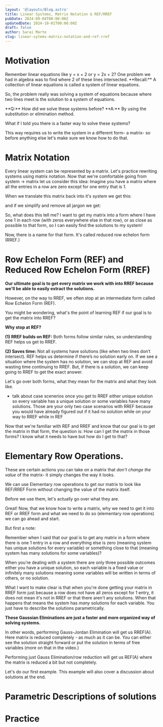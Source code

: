 ```yaml
---
layout: '@layouts/Blog.astro'
title: Linear Systems, Matrix Notation & REF/RREF
pubDate: 2024-09-04T00:00:00Z 
updatedDate: 2024-10-01T00:00:00Z 
draft: false
author: Sarai Marte
slug: linear-sytems-matrix-notation-and-ref-rref
---
```



# Motivation

<F>
Remember linear equations like y = x + 2 or y = 2x + 2?
</F> 

<F>
One problem we had in algebra was to find where 2 of these lines intersected.
</F>

<F>
**Recall:** A collection of linear equations is called a system of linear equations. 
</F>

So, the problem really was solving a system of equations because where two lines meet is the solution to a system of equations.

<F>
**Q:** How did we solve these systems before?
</F>

<F>
**A:** By using the substitution or elimination method.
</F>

What if I told you there is a faster way to solve these systems?

This way requires us to write the system in a different form- a matrix- so before anything else let's make sure we know how to do that. 

# Matrix Notation  

<F>
Every linear system can be represented by a matrix.
</F>

<F>
Let's practice rewriting systems using matrix notation. 
</F>

<F>
Now that we're comfortable going from system -> matrix let us consider this idea:
</F>

<F>
Imagine you have a matrix where all the entries in a row are zero except for one entry that is 1.
</F>

<Latex formula = '\begin{bmatrix}
    1 & 0 & 0 & | & 1 \\
    0 & 1 & 0 & | & 2 \\
    0 & 0 & 1 & | & 3 \\
\end{bmatrix}'/>

When we translate this matrix back into it's system we get this:

<Latex formula = "\begin{aligned}
1x_1 + 0x_2 + 0x_3 &= 1 \\
0x_1 + 1x_2 + 0x_3 &= 2 \\
0x_1 + 0x_2 + 1x_3 &= 3
\end{aligned}
"/>

and if we simplify and remove all jargon we get:

<Latex formula = "\begin{aligned}
    x_1 = 1 \\
    x_2 = 2 \\
    x_3 = 3
\end{aligned}
"/>

So, what does this tell me? I want to get my matrix into a form where I have one 1 in each row (with zeros everywhere else in that row), or as close as possible to that form, so I can easily find the solutions to my system!

Now, there is a name for that form. It's called reduced row echelon form (RREF.)

# Row Echelon Form (REF) and Reduced Row Echelon Form (RREF)

**Our ultimate goal is to get every matrix we work with into RREF because we'll be able to easily extract the solutions.**

However, on the way to RREF, we often stop at an intermediate form called Row Echelon Form (REF).

You might be wondering, what's the point of learning REF if our goal is to get the matrix into RREF?

**Why stop at REF?**

**(1) RREF builds on REF:** Both forms follow similar rules, so understanding REF helps us get to RREF.

**(2) Saves time:** Not all systems have solutions (like when two lines don’t intersect). REF helps us determine if there’s no solution early on. If we see a situation where the system has no solution, we can stop at REF and avoid wasting time continuing to RREF. But, if there is a solution, we can keep going to RREF to get the exact answer.

Let's go over both forms, what they mean for the matrix and what they look like.

* talk about case scenerios once you get to RREF either unique solution so every variable has a unique solution or some variables have many solutions. 
Those are your only two case scenarios with RREF because you would have already figured out if it had no solution while on your way to RREF while in REF

Now that we're familiar with REF and RREF and know that our goal is to get the matrix in that form, the question is: How can I get the matrix in those forms? I know what it needs to have but how do I get to that?

# Elementary Row Operations.

These are certain actions you can take on a matrix that *don't change the value* of the matrix- it simply changes the way it looks.

We can use Elementary row operations to get our matrix to look like REF/RREF Form without changing the value of the matrix itself.

Before we use them, let's actually go over what they are.

Great! Now, that we know how to write a matrix, why we need to get it into REF or RREF form and what we need to do so (elementary row operations) we can go ahead and start. 


But first a note: 

Remember when I said that our goal is to get any matrix in a form where there is one 1 entry in a row and everything else is zero (meaning system has unique solutions for every variable) or something close to that (meaning system has many solutions for some variables)?

When you're dealing with a system there are only three possible outcomes either you have a unique solution, so each variable is a fixed value or infinitely many solutions meaning some variables will be written in terms of others, or no solution. 

What I want to make clear is that when you're done getting your matrix in RREF form just because a row does not have all zeros except for 1 entry, it does not mean it's not in RREF or that there aren't any solutions. When that happens that means the system has *many* solutions for each variable. You just have to describe the solutions parametrically.

**These Gaussian Eliminations are just a faster and more organized way of solving systems.**

In other words, performing Gauss-Jordan Elimination will get us RREF(A). Here matrix is reduced completely - as much as it can be. You can either see the solution straight forward or put the solution in terms of free variables (more on that in the video.)

Performing just Gauss Elimination/row reduction will get us REF(A) where the matrix is reduced a bit but not completely.

Let's do our first example. This example will also cover a discussion about solutions at the end.

# Parametric Descriptions of solutions


# Practice 

